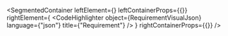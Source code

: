 
<SegmentedContainer
  leftElement={<RequirementDesc />}
  leftContainerProps={{}}
  rightElement={
    <CodeHighlighter
      object={RequirementVisualJson}
      language={"json"}
      title={"Requirement"}
    />
  }
  rightContainerProps={{}}
/>

<div
  class={"spacer"}
/>


